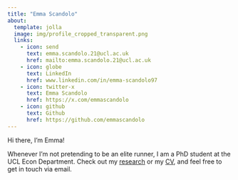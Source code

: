 ```yaml
---
title: "Emma Scandolo"
about:
  template: jolla
  image: img/profile_cropped_transparent.png
  links:
    - icon: send
      text: emma.scandolo.21@ucl.ac.uk
      href: mailto:emma.scandolo.21@ucl.ac.uk
    - icon: globe
      text: LinkedIn
      href: www.linkedin.com/in/emma-scandolo97
    - icon: twitter-x
      text: Emma Scandolo
      href: https://x.com/emmascandolo
    - icon: github
      text: Github
      href: https://github.com/emmascandolo
---
```


Hi there, I'm Emma!

Whenever I'm not pretending to be an elite runner, I am a PhD student at the UCL Econ Department. Check out my [research](/research/ "Ben Dahmen - Research") or my [CV](/cv.html "Ben Dahmen - CV"), and feel free to get in touch via email.
